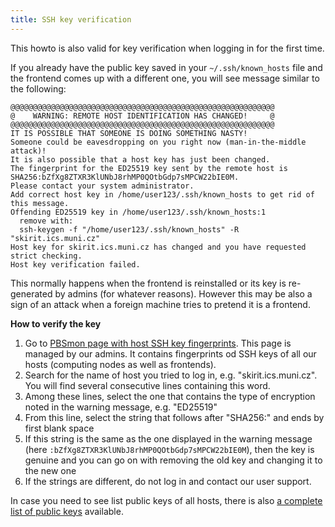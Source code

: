 ```yaml
---
title: SSH key verification
---
```

<Callout type="info">
    This howto is also valid for key verification when logging in for the first time.
</Callout>

If you already have the public key saved in your `~/.ssh/known_hosts` file and the frontend comes up with a different one, you will see message similar to the following: 

    @@@@@@@@@@@@@@@@@@@@@@@@@@@@@@@@@@@@@@@@@@@@@@@@@@@@@@@@@@@
    @    WARNING: REMOTE HOST IDENTIFICATION HAS CHANGED!     @
    @@@@@@@@@@@@@@@@@@@@@@@@@@@@@@@@@@@@@@@@@@@@@@@@@@@@@@@@@@@
    IT IS POSSIBLE THAT SOMEONE IS DOING SOMETHING NASTY!
    Someone could be eavesdropping on you right now (man-in-the-middle attack)!
    It is also possible that a host key has just been changed.
    The fingerprint for the ED25519 key sent by the remote host is
    SHA256:bZfXg8ZTXR3KlUNbJ8rhMP0QOtbGdp7sMPCW22bIE0M.
    Please contact your system administrator.
    Add correct host key in /home/user123/.ssh/known_hosts to get rid of this message.
    Offending ED25519 key in /home/user123/.ssh/known_hosts:1
      remove with:
      ssh-keygen -f "/home/user123/.ssh/known_hosts" -R "skirit.ics.muni.cz"
    Host key for skirit.ics.muni.cz has changed and you have requested strict checking.
    Host key verification failed.

This normally happens when the frontend is reinstalled or its key is re-generated by admins (for whatever reasons). However this may be also a sign of an attack when a foreign machine tries to pretend it is a frontend.

**How to verify the key**

 1. Go to [PBSmon page with host SSH key fingerprints](https://metavo.metacentrum.cz/ssh_known_hosts.fp). This page is managed by our admins. It contains fingerprints od SSH keys of all our hosts (computing nodes as well as frontends).
 2. Search for the name of host you tried to log in, e.g. "skirit.ics.muni.cz". You will find several consecutive lines containing this word. 
 3. Among these lines, select the one that contains the type of encryption noted in the warning message, e.g. "ED25519"
 4. From this line, select the string that follows after "SHA256:" and ends by first blank space
 5. If this string is the same as the one displayed in the warning message (here `:bZfXg8ZTXR3KlUNbJ8rhMP0QOtbGdp7sMPCW22bIE0M`), then the key is genuine and you can go on with removing the old key and changing it to the new one
 6. If the strings are different, do not log in and contact our user support.

In case you need to see list public keys of all hosts, there is also [a complete list of public keys](https://metavo.metacentrum.cz/ssh_known_hosts) available.


